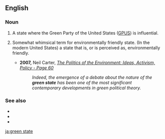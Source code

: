 ==English==

===Noun===
{{en-noun|head=[[green]] [[state]]}}

# {{lb|en|US|idiomatic}} A state where the Green Party of the United States ([[GPUS]]) is influential.
# {{lb|en|US|idiomatic}} Somewhat whimsical term for environmentally friendly state. (In the modern United States) a state that is, or is perceived as, environmentally friendly.
#* '''2007,''' Neil Carter, ''[http://books.google.com/books?id=2VSAvQgyp_sC&pg=PA60&dq=%22green+state%22+-bowling&as_brr=0&sig=lHJsLALCVA0yKZXBMM4Xc7Nx1Wg The Politics of the Environment: Ideas, Activism, Policy - Page 60]''
#*: ''Indeed, the emergence of a debate about the nature of the '''green state''' has been one of the most significant contemporary developments in green political theory.''

===See also===
* {{l|en|blue state}}
* {{l|en|purple state}}
* {{l|en|red state}}

[[ja:green state]]